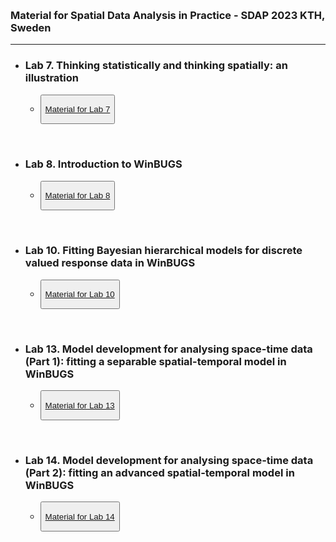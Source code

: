 <title>News </title>

<br />

### Material for Spatial Data Analysis in Practice - SDAP 2023 KTH, Sweden

___

* <h3>Lab 7. Thinking statistically and thinking spatially: an illustration</h3>
  <ul>
    <li><button type="button" class="btn btn-primary">[Material for Lab 7](data/courses/KTH2023/lab7.zip)</button></li>
  </ul>
<br />

* <h3>Lab 8. Introduction to WinBUGS</h3>
  <ul>
    <li><button type="button" class="btn btn-primary">[Material for Lab 8](data/courses/KTH2023/lab8.zip)</button></li>
  </ul>
<br />


* <h3>Lab 10. Fitting Bayesian hierarchical models for discrete valued response data in WinBUGS</h3>
  <ul>
    <li><button type="button" class="btn btn-primary">[Material for Lab 10](data/courses/KTH2023/lab10.zip)</button></li>
  </ul>
<br />


* <h3>Lab 13. Model development for analysing space-time data (Part 1): fitting a separable spatial-temporal model in WinBUGS</h3>
  <ul>
    <li><button type="button" class="btn btn-primary">[Material for Lab 13](data/courses/KTH2023/lab13.zip)</button></li>
  </ul>
<br />

* <h3>Lab 14. Model development for analysing space-time data (Part 2): fitting an advanced spatial-temporal model in WinBUGS</h3>
  <ul>
    <li><button type="button" class="btn btn-primary">[Material for Lab 14](data/courses/KTH2023/lab14.zip)</button></li>
  </ul>
<br />